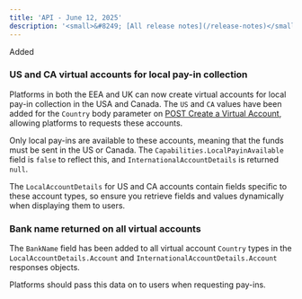 ```yaml
---
title: 'API - June 12, 2025'  
description: '<small>&#8249; [All release notes](/release-notes)</small>'
---
```


<div class="release-notes-page">

<div class="pill pill-green">Added</div>

### US and CA virtual accounts for local pay-in collection

Platforms in both the EEA and UK can now create virtual accounts for local pay-in collection in the USA and Canada. The `US` and `CA` values have been added for the `Country` body parameter on [POST Create a Virtual Account](/api-reference/virtual-accounts/create-virtual-account), allowing platforms to requests these accounts.

Only local pay-ins are available to these accounts, meaning that the funds must be sent in the US or Canada. The `Capabilities.LocalPayinAvailable` field is `false` to reflect this, and `InternationalAccountDetails` is returned `null`. 

The `LocalAccountDetails` for US and CA accounts contain fields specific to these account types, so ensure you retrieve fields and values dynamically when displaying them to users. 

### Bank name returned on all virtual accounts

The `BankName` field has been added to all virtual account `Country` types in the `LocalAccountDetails.Account` and `InternationalAccountDetails.Account` responses objects. 

Platforms should pass this data on to users when requesting pay-ins. 

</div>